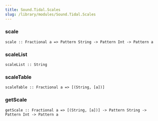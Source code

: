 ```yaml
---
title: Sound.Tidal.Scales
slug: /library/modules/Sound.Tidal.Scales
---
```


<!------------------------------------------------------------------------------
THIS IS A DOC FILE AUTOMATICALLY GENERATED FROM:

https://github.com/tidalcycles/Tidal/blob/main/src/Sound/Tidal/Scales.hs

It's based on the documentation comments in the Tidal code.
Do not edit it directly--to update this documentation, please submit a
change to the original file in the Tidal repository. Thanks!
------------------------------------------------------------------------------->

### scale
```
scale :: Fractional a => Pattern String -> Pattern Int -> Pattern a 
```

### scaleList
```
scaleList :: String 
```

### scaleTable
```
scaleTable :: Fractional a => [(String, [a])] 
```

### getScale
```
getScale :: Fractional a => [(String, [a])] -> Pattern String -> Pattern Int -> Pattern a 
```


